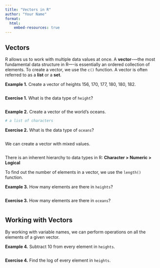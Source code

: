 ```yaml
---
title: "Vectors in R"
author: "Your Name"
format: 
  html:
    embed-resources: true
---
```


## Vectors

R allows us to work with multiple data values at once. A **vector**-—the most fundamental data structure in R—-is essentially an ordered collection of elements. To create a vector, we use the `c()` function. A vector is often referred to as a **list** or a **set**.

**Example 1.** Create a vector of heights 156, 170, 177, 180, 180, 182.
```r
```

**Exercise 1.** What is the data type of `height`?

```r
```

**Example 2.** Create a vector of the world's oceans.
```r
# a list of characters
```

**Exercise 2.** What is the data type of `oceans`?

```r
```

We can create a vector with mixed values.

```r
```

There is an inherent hierarchy to data types in R: **Character > Numeric > Logical**

To find out the number of elements in a vector, we use the `length()` function.

**Example 3.** How many elements are there in `heights`?

```r
```

**Exercise 3.** How many elements are there in `oceans`?

```r
```

## Working with Vectors

By working with variable names, we can perform operations on all the elements of a given vector.

**Example 4.** Subtract 10 from every element in `heights`.

```r
```

**Exercise 4.** Find the log of every element in `heights`.

```r
```
